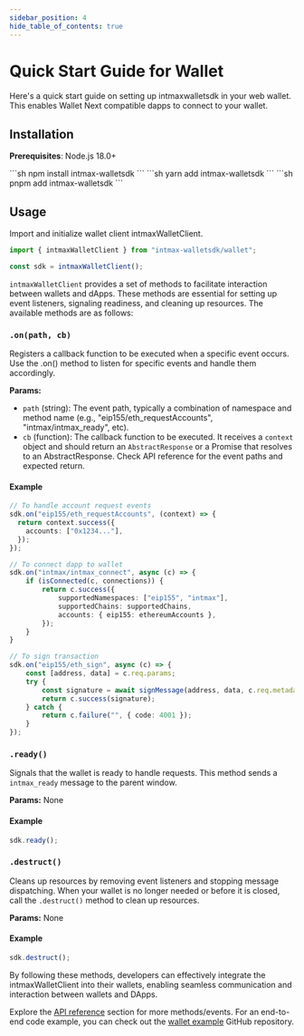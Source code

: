 ```yaml
---
sidebar_position: 4
hide_table_of_contents: true
---
```



# Quick Start Guide for Wallet

Here's a quick start guide on setting up intmaxwalletsdk in your web wallet. This enables Wallet Next compatible dapps to connect to your wallet.

## Installation

**Prerequisites**: Node.js 18.0+

<Tabs>
  <TabItem value="npm" label="npm" default>
```sh
npm install intmax-walletsdk
```
  </TabItem>
  <TabItem value="yarn" label="yarn">
```sh
yarn add intmax-walletsdk
```
  </TabItem>
  <TabItem value="pnpm" label="pnpm">
```sh
pnpm add intmax-walletsdk
```
  </TabItem>
</Tabs>

## Usage

Import and initialize wallet client intmaxWalletClient.

```ts
import { intmaxWalletClient } from "intmax-walletsdk/wallet";

const sdk = intmaxWalletClient();
```

`intmaxWalletClient` provides a set of methods to facilitate interaction between wallets and dApps. These methods are essential for setting up event listeners, signaling readiness, and cleaning up resources. The available methods are as follows:

### `.on(path, cb)`

Registers a callback function to be executed when a specific event occurs. Use the .on() method to listen for specific events and handle them accordingly.

**Params:**

- `path` (string): The event path, typically a combination of namespace and method name (e.g., "eip155/eth_requestAccounts", "intmax/intmax_ready", etc).
- `cb` (function): The callback function to be executed. It receives a `context` object and should return an `AbstractResponse` or a Promise that resolves to an AbstractResponse. Check API reference for the event paths and expected return.

#### Example

```ts
// To handle account request events
sdk.on("eip155/eth_requestAccounts", (context) => {
  return context.success({
    accounts: ["0x1234..."],
  });
});

// To connect dapp to wallet
sdk.on("intmax/intmax_connect", async (c) => {
	if (isConnected(c, connections)) {
		return c.success({
			supportedNamespaces: ["eip155", "intmax"],
			supportedChains: supportedChains,
			accounts: { eip155: ethereumAccounts },
		});
	}
}

// To sign transaction
sdk.on("eip155/eth_sign", async (c) => {
	const [address, data] = c.req.params;
	try {
		const signature = await signMessage(address, data, c.req.metadata);
		return c.success(signature);
	} catch {
		return c.failure("", { code: 4001 });
	}
});
```

### `.ready()`

Signals that the wallet is ready to handle requests. This method sends a `intmax_ready` message to the parent window.

**Params:** None

#### Example

```ts
sdk.ready();
```

### `.destruct()`

Cleans up resources by removing event listeners and stopping message dispatching. When your wallet is no longer needed or before it is closed, call the `.destruct()` method to clean up resources.

**Params:** None

#### Example

```ts
sdk.destruct();
```

By following these methods, developers can effectively integrate the intmaxWalletClient into their wallets, enabling seamless communication and interaction between wallets and DApps.

Explore the [API reference](../api-reference) section for more methods/events.
For an end-to-end code example, you can check out the [wallet example](https://github.com/InternetMaximalism/intmax-walletsdk/tree/main/examples/wallet) GitHub repository.
